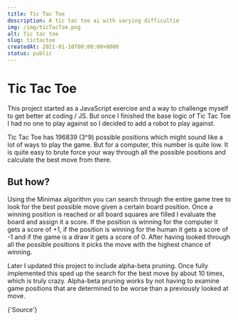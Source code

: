 ```yaml
---
title: Tic Tac Toe
description: A tic tac toe ai with varying difficultie
img: /img/ticTacToe.png
alt: Tic tac toe
slug: tictactoe
createdAt: 2021-01-10T00:00:00+0000
status: public
---
```


# Tic Tac Toe

This project started as a JavaScript exercise and a way to challenge myself to get better at coding / JS. But once I finished the base logic of Tic Tac Toe I had no one to play against so I decided to add a robot to play against.

Tic Tac Toe has 196839 (3^9) possible positions which might sound like a lot of ways to play the game. But for a computer, this number is quite low. It is quite easy to brute force your way through all the possible positions and calculate the best move from there.


<TicTacToe client:load></TicTacToe>

## But how?

Using the Minimax algorithm you can search through the entire game tree to look for the best possible move given a certain board position.
Once a winning position is reached or all board squares are filled I evaluate the board and assign it a score. If the position is winning for the computer it gets a score of +1, if the position is winning for the human it gets a score of -1 and if the game is a draw it gets a score of 0. After having looked through all the possible positions it picks the move with the highest chance of winning.

Later I updated this project to include alpha-beta pruning. Once fully implemented this sped up the search for the best move by about 10 times, which is truly crazy. Alpha-beta pruning works by not having to examine game positions that are determined to be worse than a previously looked at move.

<IconLink href="https://github.com/Vuurvos1/tictactoe" target="_blank" icon="github">
	{'Source'}
</IconLink>
